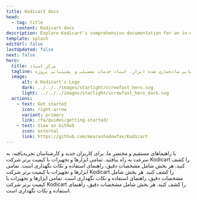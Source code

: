 ```yaml
---
title: Kodicart docs
head:
  - tag: title
    content: Kodicart docs
description: Explore Kodicart's comprehensive documentation for an in-depth look at our premium tools and construction services. 
template: splash
editUrl: false
lastUpdated: false
next: false
hero:
  title: مرکز اسناد
  tagline: مرکز مرکزی شما برای راهنمایی ساده‌سازی شده ابزار، اسناد خدمات تفصیلی و پشتیبانی پروژه.
  image:
      alt: A Kodicart's Logo
      dark: ../../../images/starlight/screwfast_hero.svg
      light: ../../../images/starlight/screwfast_hero_dark.svg
  actions:
    - text: Get started
      icon: right-arrow
      variant: primary
      link: /fa/guides/getting-started/
    - text: View on GitHub
      icon: external
      link: https://github.com/mearashadowfax/Kodicart
---
```


<CardGrid stagger>
  <Card title="راهنمای شروع سریع" icon="document">
    با راهنماهای مستقیم و مختصر ما، برای کاربران جدید و کارشناسان تجربه‌یافته، به سرعت به راه بیافتید.
  </Card>
  <Card title="ابزارها و تجهیزات" icon="seti:eslint">
    تمامی ابزارها و تجهیزات با کیفیت برتر شرکت Kodicart را کشف کنید. هر بخش شامل مشخصات دقیق، راهنمای استفاده و نکات نگهداری است.
  </Card>
   <Card title="خدمات ساخت و ساز" icon="seti:puppet">
    تمامی ابزارها و تجهیزات با کیفیت برتر شرکت Kodicart را کشف کنید. هر بخش شامل مشخصات دقیق، راهنمای استفاده و نکات نگهداری است.
  </Card>
   <Card title="مباحث پیشرفته" icon="seti:terraform">
    تمامی ابزارها و تجهیزات با کیفیت برتر شرکت Kodicart را کشف کنید. هر بخش شامل مشخصات دقیق، راهنمای استفاده و نکات نگهداری است.
  </Card>
</CardGrid>
